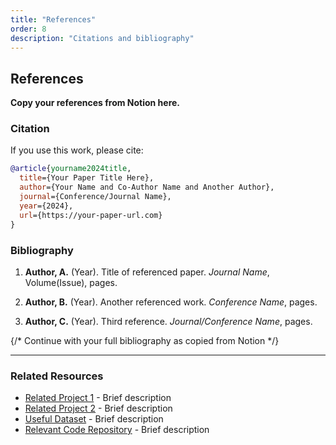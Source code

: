 ```yaml
---
title: "References"
order: 8
description: "Citations and bibliography"
---
```


## References

**Copy your references from Notion here.**

### Citation

If you use this work, please cite:

```bibtex
@article{yourname2024title,
  title={Your Paper Title Here},
  author={Your Name and Co-Author Name and Another Author},
  journal={Conference/Journal Name},
  year={2024},
  url={https://your-paper-url.com}
}
```

### Bibliography

1. **Author, A.** (Year). Title of referenced paper. *Journal Name*, Volume(Issue), pages.

2. **Author, B.** (Year). Another referenced work. *Conference Name*, pages.

3. **Author, C.** (Year). Third reference. *Journal/Conference Name*, pages.

{/* Continue with your full bibliography as copied from Notion */}

---

### Related Resources

- [Related Project 1](https://example.com) - Brief description
- [Related Project 2](https://example.com) - Brief description
- [Useful Dataset](https://example.com) - Brief description
- [Relevant Code Repository](https://example.com) - Brief description